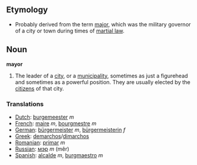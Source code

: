 ==Etymology==
*Probably derived from the term [[major]], which was the military governor of a city or town during times of [[martial law]].

==Noun==
'''mayor'''

#The leader of a [[city]], or a [[municipality]], sometimes as just a figurehead and sometimes as a powerful position.  They are usually elected by the [[citizen]]s of that city.
===Translations===
*[[Dutch]]: [[burgemeester]] ''m''
*[[French]]: [[maire]] ''m'', [[bourgmestre]] ''m''
*[[German]]: [[bürgermeister]] ''m'', [[bürgermeisterin]] ''f''
*[[Greek]]: [[demarchos]]/[[dimarchos]]
*[[Romanian]]: [[primar]] ''m''
*[[Russian]]: [[мэр]] ''m'' (m&ecirc;r)
*[[Spanish]]: [[alcalde]] ''m'', [[burgmaestro]] ''m''